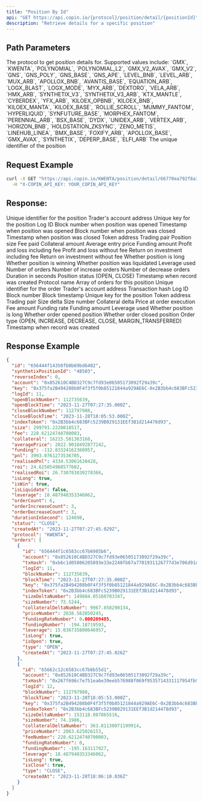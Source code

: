 ```yaml
---
title: "Position By Id"
api: "GET https://api.copin.io/{protocol}/position/detail/{positionId}"
description: "Retrieve details for a specific position"
---
```


## Path Parameters

<ParamField path="protocol" type="string" required>
  The protocol to get position details for. Supported values include: `GMX`,
  `KWENTA`, `POLYNOMIAL`, `POLYNOMIAL_L2`, `GMX_V2_AVAX`, `GMX_V2`, `GNS`,
  `GNS_POLY`, `GNS_BASE`, `GNS_APE`, `LEVEL_BNB`, `LEVEL_ARB`, `MUX_ARB`,
  `APOLLOX_BNB`, `AVANTIS_BASE`, `EQUATION_ARB`, `LOGX_BLAST`, `LOGX_MODE`,
  `MYX_ARB`, `DEXTORO`, `VELA_ARB`, `HMX_ARB`, `SYNTHETIX_V3`,
  `SYNTHETIX_V3_ARB`, `KTX_MANTLE`, `CYBERDEX`, `YFX_ARB`, `KILOEX_OPBNB`,
  `KILOEX_BNB`, `KILOEX_MANTA`, `KILOEX_BASE`, `ROLLIE_SCROLL`, `MUMMY_FANTOM`,
  `HYPERLIQUID`, `SYNFUTURE_BASE`, `MORPHEX_FANTOM`, `PERENNIAL_ARB`,
  `BSX_BASE`, `DYDX`, `UNIDEX_ARB`, `VERTEX_ARB`, `HORIZON_BNB`,
  `HOLDSTATION_ZKSYNC`, `ZENO_METIS`, `LINEHUB_LINEA`, `BMX_BASE`, `FOXIFY_ARB`,
  `APOLLOX_BASE`, `GMX_AVAX`, `SYNTHETIX`, `DEPERP_BASE`, `ELFI_ARB`
</ParamField>

<ParamField path="positionId" type="string" required>
  The unique identifier of the position
</ParamField>

## Request Example

```bash
curl -X GET "https://api.copin.io/KWENTA/position/detail/66770ea792f8a3cde4c37a54" \
  -H "X-COPIN_API_KEY: YOUR_COPIN_API_KEY"
```

## Response:

<ResponseField name="id" type="string">
  Unique identifier for the position
</ResponseField>

<ResponseField name="account" type="string">
  Trader's account address
</ResponseField>

<ResponseField name="key" type="string">
  Unique key for the position
</ResponseField>

<ResponseField name="logId" type="number">
  Log ID
</ResponseField>

<ResponseField name="openBlockNumber" type="number">
  Block number when position was opened
</ResponseField>

<ResponseField name="openBlockTime" type="string">
  Timestamp when position was opened
</ResponseField>

<ResponseField name="closeBlockNumber" type="number">
  Block number when position was closed
</ResponseField>

<ResponseField name="closeBlockTime" type="string">
  Timestamp when position was closed
</ResponseField>

<ResponseField name="indexToken" type="string">
  Token address
</ResponseField>

<ResponseField name="pair" type="string">
  Trading pair
</ResponseField>

<ResponseField name="size" type="number">
  Position size
</ResponseField>

<ResponseField name="fee" type="number">
  Fee paid
</ResponseField>

<ResponseField name="collateral" type="number">
  Collateral amount
</ResponseField>

<ResponseField name="averagePrice" type="number">
  Average entry price
</ResponseField>

<ResponseField name="funding" type="number">
  Funding amount
</ResponseField>

<ResponseField name="pnl" type="number">
  Profit and loss including fee
</ResponseField>

<ResponseField name="realisedPnl" type="number">
  Profit and loss without fee
</ResponseField>

<ResponseField name="roi" type="number">
  Return on investment including fee
</ResponseField>

<ResponseField name="realisedRoi" type="number">
  Return on investment without fee
</ResponseField>

<ResponseField name="isLong" type="boolean">
  Whether position is long
</ResponseField>

<ResponseField name="isWin" type="boolean">
  Whether position is winning
</ResponseField>

<ResponseField name="isLiquidate" type="boolean">
  Whether position was liquidated
</ResponseField>

<ResponseField name="leverage" type="number">
  Leverage used
</ResponseField>

<ResponseField name="orderCount" type="number">
  Number of orders
</ResponseField>

<ResponseField name="orderIncreaseCount" type="number">
  Number of increase orders
</ResponseField>

<ResponseField name="orderDecreaseCount" type="number">
  Number of decrease orders
</ResponseField>

<ResponseField name="durationInSecond" type="number">
  Duration in seconds
</ResponseField>

<ResponseField name="status" type="string">
  Position status (OPEN, CLOSE)
</ResponseField>

<ResponseField name="createdAt" type="string">
  Timestamp when record was created
</ResponseField>

<ResponseField name="protocol" type="string">
  Protocol name
</ResponseField>

<ResponseField name="orders" type="array">
  Array of orders for this position
  <Expandable title="properties">
    <ResponseField name="id" type="string">
      Unique identifier for the order
    </ResponseField>
    <ResponseField name="account" type="string">
      Trader's account address
    </ResponseField>
    <ResponseField name="txHash" type="string">
      Transaction hash
    </ResponseField>
    <ResponseField name="logId" type="number">
      Log ID
    </ResponseField>
    <ResponseField name="blockNumber" type="number">
      Block number
    </ResponseField>
    <ResponseField name="blockTime" type="string">
      Block timestamp
    </ResponseField>
    <ResponseField name="key" type="string">
      Unique key for the position
    </ResponseField>
    <ResponseField name="indexToken" type="string">
      Token address
    </ResponseField>
    <ResponseField name="pair" type="string">
      Trading pair
    </ResponseField>
    <ResponseField name="sizeDeltaNumber" type="number">
      Size delta
    </ResponseField>
    <ResponseField name="sizeNumber" type="number">
      Size number
    </ResponseField>
    <ResponseField name="collateralDeltaNumber" type="number">
      Collateral delta
    </ResponseField>
    <ResponseField name="priceNumber" type="number">
      Price at order execution
    </ResponseField>
    <ResponseField name="feeNumber" type="number">
      Fee amount
    </ResponseField>
    <ResponseField name="fundingRateNumber" type="number">
      Funding rate
    </ResponseField>
    <ResponseField name="fundingNumber" type="number">
      Funding amount
    </ResponseField>
    <ResponseField name="leverage" type="number">
      Leverage used
    </ResponseField>
    <ResponseField name="isLong" type="boolean">
      Whether position is long
    </ResponseField>
    <ResponseField name="isOpen" type="boolean">
      Whether order opened position
    </ResponseField>
    <ResponseField name="isClose" type="boolean">
      Whether order closed position
    </ResponseField>
    <ResponseField name="type" type="string">
      Order type (OPEN, INCREASE, DECREASE, CLOSE, MARGIN_TRANSFERRED)
    </ResponseField>
    <ResponseField name="createdAt" type="string">
      Timestamp when record was created
    </ResponseField>
  </Expandable>
</ResponseField>

## Response Example

```json
{
  "id": "656444f14350fb0b69bd6402",
  "synthetixPositionId": "48503",
  "reverseIndex": 0,
  "account": "0x852610C4BD327C9c7fd93e06505173092f29a39c",
  "key": "0x375fa2B494208b0F4f3f5f0b85121844a929AE6C-0x2B3bb4c683BFc5239B029131EEf3B1d214478d93-LONG",
  "logId": 11,
  "openBlockNumber": 112735639,
  "openBlockTime": "2023-11-27T07:27:35.000Z",
  "closeBlockNumber": 112797988,
  "closeBlockTime": "2023-11-28T18:05:53.000Z",
  "indexToken": "0x2B3bb4c683BFc5239B029131EEf3B1d214478d93",
  "size": 299791.2220018517,
  "fee": 228.62124740700003,
  "collateral": 16215.501363168,
  "averagePrice": 2022.9018492877242,
  "funding": -112.83324162360957,
  "pnl": 3993.0761273536705,
  "realisedPnl": 4334.53061638428,
  "roi": 24.625054988577602,
  "realisedRoi": 26.730783830278366,
  "isLong": true,
  "isWin": true,
  "isLiquidate": false,
  "leverage": 18.487940353346062,
  "orderCount": 6,
  "orderIncreaseCount": 3,
  "orderDecreaseCount": 3,
  "durationInSecond": 124698,
  "status": "CLOSE",
  "createdAt": "2023-11-27T07:27:45.029Z",
  "protocol": "KWENTA",
  "orders": [
    {
      "id": "656444f1c6583cc67b6985b6",
      "account": "0x852610C4BD327C9c7fd93e06505173092f29a39c",
      "txHash": "0xb6c1d05806205893e33e2248fb67a7701931126777d3e706d91d7503dd83b34e",
      "logId": 11,
      "blockNumber": 112735639,
      "blockTime": "2023-11-27T07:27:35.000Z",
      "key": "0x375fa2B494208b0F4f3f5f0b85121844a929AE6C-0x2B3bb4c683BFc5239B029131EEf3B1d214478d93-LONG",
      "indexToken": "0x2B3bb4c683BFc5239B029131EEf3B1d214478d93",
      "sizeDeltaNumber": 149884.05160703347,
      "sizeNumber": 73.5244,
      "collateralDeltaNumber": 9967.858290134,
      "priceNumber": 2038.562050245,
      "fundingRateNumber": 0.000209485,
      "fundingNumber": -194.18719593,
      "leverage": 15.036735800646957,
      "isLong": true,
      "isOpen": true,
      "type": "OPEN",
      "createdAt": "2023-11-27T07:27:45.026Z"
    },
    {
      "id": "65662c12c6583cc67b6b55d1",
      "account": "0x852610C4BD327C9c7fd93e06505173092f29a39c",
      "txHash": "0x267f696c7e751ea6e39eeb576988f069f9535714331117954fb9c61838d637b6",
      "logId": 12,
      "blockNumber": 112797988,
      "blockTime": "2023-11-28T18:05:53.000Z",
      "key": "0x375fa2B494208b0F4f3f5f0b85121844a929AE6C-0x2B3bb4c683BFc5239B029131EEf3B1d214478d93-LONG",
      "indexToken": "0x2B3bb4c683BFc5239B029131EEf3B1d214478d93",
      "sizeDeltaNumber": 153118.087865516,
      "sizeNumber": 74.1986,
      "collateralDeltaNumber": 363.81130071199914,
      "priceNumber": 2063.625026153,
      "feeNumber": 228.62124740700003,
      "fundingRateNumber": 0,
      "fundingNumber": -195.163117027,
      "leverage": 18.487940353346062,
      "isLong": true,
      "isClose": true,
      "type": "CLOSE",
      "createdAt": "2023-11-28T18:06:10.036Z"
    }
  ]
}
```
